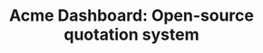 ---
title: "Acme Dashboard: Open-source quotation system"
publishedAt: "2024-04-08"
images:
  - "/images/projects/project-01/linkedin-profile.png"
  - "/images/projects/project-01/vercel-profile.png"
---